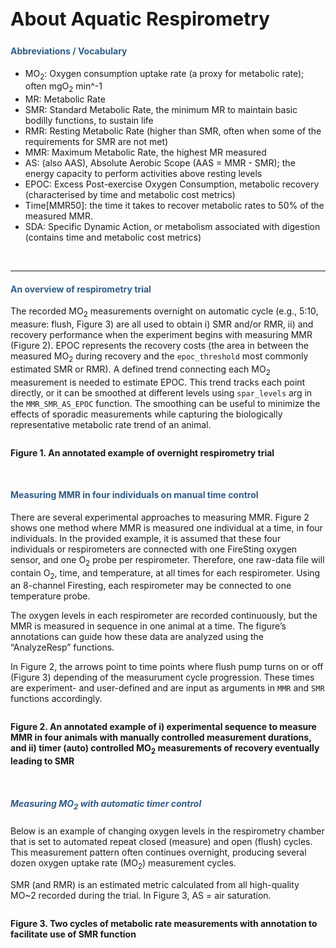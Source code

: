 
<div class="page-header">
  <h2 style="font-size: 30px; text-align:left;">About Aquatic Respirometry</h2>
</div>


<h4 style="color:#325d88; font-weight: bold;  text-align: left"> Abbreviations / Vocabulary </h4>

- MO~2~: Oxygen consumption uptake rate (a proxy for metabolic rate); often mgO~2~ min^-1 
- MR: Metabolic Rate
- SMR: Standard Metabolic Rate, the minimum MR to maintain basic bodilly functions, to sustain life
- RMR: Resting Metabolic Rate (higher than SMR, often when some of the requirements for SMR are not met)
- MMR: Maximum Metabolic Rate, the highest MR measured
- AS: (also AAS), Absolute Aerobic Scope (AAS = MMR - SMR); the energy capacity to perform activities above resting levels
- EPOC: Excess Post-exercise Oxygen Consumption, metabolic recovery (characterised by time and metabolic cost metrics)
- Time[MMR50]: the time it takes to recover metabolic rates to 50% of the measured MMR.
- SDA: Specific Dynamic Action, or metabolism associated with digestion (contains time and metabolic cost metrics)


<br>

----------------------------------------------

<h4 style="color:#325d88; font-weight: bold;  text-align: left"> An overview of respirometry trial </h4>

The recorded MO~2~ measurements overnight on automatic cycle (e.g., 5:10, measure: flush, Figure 3) are all used to obtain i) SMR and/or RMR, ii) and recovery performance when the experiment begins with measuring MMR (Figure 2). EPOC represents the recovery costs (the area in between the measured MO~2~ during recovery and the `epoc_threshold` most commonly estimated SMR or RMR). A defined trend connecting each MO~2~ measurement is needed to estimate EPOC. This trend tracks each point directly, or it can be smoothed at different levels using `spar_levels` arg in the `MMR_SMR_AS_EPOC` function. The smoothing can be useful to minimize the effects of sporadic measurements while capturing the biologically representative metabolic rate trend of an animal.


<img src="./Images/Full_trend_concept.png" alt="" style="max-width: 1000px; height: auto; display: block;
  margin-left: auto; margin-right: auto;">

**Figure 1. An annotated example of overnight respirometry trial**

<br>

<h4 style="color:#325d88; font-weight: bold;  text-align: left"> Measuring MMR in four individuals on manual time control</h4>

There are several experimental approaches to measuring MMR. Figure 2 shows one method where MMR is measured one individual at a time, in four individuals. In the provided example, it is assumed that these four individuals or respirometers are connected with one FireSting oxygen sensor, and one O~2~ probe per respirometer. Therefore, one raw-data file will contain O~2~, time, and temperature, at all times for each respirometer. Using an 8-channel Firesting, each respirometer may be connected to one temperature probe.

The oxygen levels in each respirometer are recorded continuously, but the MMR is measured in sequence in one animal at a time. The figure's annotations can guide how these data are analyzed using the "AnalyzeResp" functions.

In Figure 2, the arrows point to time points where flush pump turns on or off (Figure 3) depending of the measurument cycle progression. These times are experiment- and user-defined and are input as arguments in `MMR` and `SMR` functions accordingly. 

<img src="./Images/MANUAL_conceptual.png" alt="" style="max-width: 1000px; height: auto; display: block;
  margin-left: auto; margin-right: auto;">

**Figure 2. An annotated example of i) experimental sequence to measure MMR in four animals with manually controlled measurement durations, and ii) timer (auto) controlled MO~2~ measurements of recovery eventually leading to SMR**

<br>

<h5 style="color:#325d88; font-weight: bold;  text-align: left"> Measuring MO~2~ with automatic timer control</h5>

Below is an example of changing oxygen levels in the respirometry chamber that is set to automated repeat closed (measure) and open (flush) cycles. This measurement pattern often continues overnight, producing several dozen oxygen uptake rate (MO~2~) measurement cycles.

SMR (and RMR) is an estimated metric calculated from all high-quality MO~2 recorded during the trial. In Figure 3, AS  = air saturation. 

<img src="./Images/AUTO_conceptual.png" alt="" style="max-width: 800px; height: auto; display: block;
  margin-left: auto; margin-right: auto;">

**Figure 3. Two cycles of metabolic rate measurements with annotation to facilitate use of SMR function**

<br>

